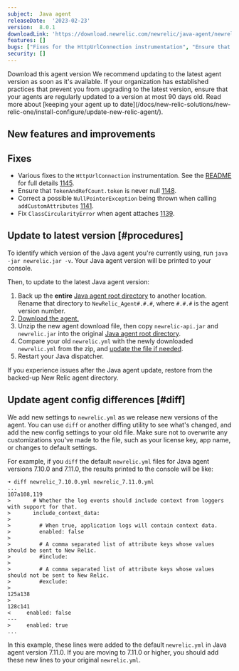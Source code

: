 ```yaml
---
subject:  Java agent
releaseDate:  '2023-02-23'
version:  8.0.1
downloadLink: 'https://download.newrelic.com/newrelic/java-agent/newrelic-agent/8.0.1/'
features: []
bugs: ["Fixes for the HttpUrlConnection instrumentation", "Ensure that TokenAndRefCount.token is never null", "Fix NullPointerException being thrown when calling addCustomAttributes", "Fix ClassCircularityError when agent attaches"]
security: []
---
```


<ButtonGroup>
  <ButtonLink
    role="button"
    to="https://download.newrelic.com/newrelic/java-agent/newrelic-agent/8.0.1/"
    variant="primary"
  >
    Download this agent version
  </ButtonLink>
</ButtonGroup>

<Callout variant="important">
  We recommend updating to the latest agent version as soon as it's available. If your organization has established practices that prevent you from upgrading to the latest version, ensure that your agents are regularly updated to a version at most 90 days old. Read more about [keeping your agent up to date](/docs/new-relic-solutions/new-relic-one/install-configure/update-new-relic-agent/).
</Callout>

## New features and improvements

## Fixes

* Various fixes to the `HttpUrlConnection` instrumentation. See the [README](https://github.com/newrelic/newrelic-java-agent/tree/main/instrumentation/httpurlconnection#readme) for full details [1145](https://github.com/newrelic/newrelic-java-agent/pull/1145).
* Ensure that `TokenAndRefCount.token` is never null [1148](https://github.com/newrelic/newrelic-java-agent/pull/1148).
* Correct a possible `NullPointerException` being thrown when calling `addCustomAttributes` [1141](https://github.com/newrelic/newrelic-java-agent/pull/1141).
* Fix `ClassCircularityError` when agent attaches [1139](https://github.com/newrelic/newrelic-java-agent/pull/1139).

## Update to latest version [#procedures]

To identify which version of the Java agent you're currently using, run `java -jar newrelic.jar -v`. Your Java agent version will be printed to your console.

Then, to update to the latest Java agent version:

1. Back up the **entire** [Java agent root directory](/docs/agents/manage-apm-agents/troubleshooting/find-agent-root-directory#java-agent) to another location. Rename that directory to `NewRelic_Agent#.#.#`, where `#.#.#` is the agent version number.
2. [Download the agent.](/docs/release-notes/agent-release-notes/java-release-notes)
3. Unzip the new agent download file, then copy `newrelic-api.jar` and `newrelic.jar` into the original [Java agent root directory](/docs/agents/manage-apm-agents/troubleshooting/find-agent-root-directory#java-agent).
4. Compare your old `newrelic.yml` with the newly downloaded `newrelic.yml` from the zip, and [update the file if needed](#diff).
5. Restart your Java dispatcher.

If you experience issues after the Java agent update, restore from the backed-up New Relic agent directory.

## Update agent config differences [#diff]

We add new settings to `newrelic.yml` as we release new versions of the agent. You can use `diff` or another diffing utility to see what's changed, and add the new config settings to your old file. Make sure not to overwrite any customizations you've made to the file, such as your license key, app name, or changes to default settings.

For example, if you `diff` the default `newrelic.yml` files for Java agent versions 7.10.0 and 7.11.0, the results printed to the console will be like:

```
➜ diff newrelic_7.10.0.yml newrelic_7.11.0.yml
...
107a108,119
>       # Whether the log events should include context from loggers with support for that.
>       include_context_data:
>
>         # When true, application logs will contain context data.
>         enabled: false
>
>         # A comma separated list of attribute keys whose values should be sent to New Relic.
>         #include:
>
>         # A comma separated list of attribute keys whose values should not be sent to New Relic.
>         #exclude:
>
125a138
>
128c141
<     enabled: false
---
>     enabled: true
...
```

In this example, these lines were added to the default `newrelic.yml` in Java agent version 7.11.0. If you are moving to 7.11.0 or higher, you should add these new lines to your original `newrelic.yml`.
